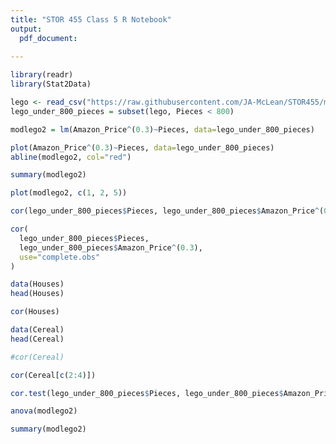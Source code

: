 ---
title: "STOR 455 Class 5 R Notebook"
output:
  pdf_document:
    
---

```{r warning=FALSE, message=FALSE}
library(readr)
library(Stat2Data)

lego <- read_csv("https://raw.githubusercontent.com/JA-McLean/STOR455/master/data/lego.csv")
lego_under_800_pieces = subset(lego, Pieces < 800)
```


```{r}
modlego2 = lm(Amazon_Price^(0.3)~Pieces, data=lego_under_800_pieces)

plot(Amazon_Price^(0.3)~Pieces, data=lego_under_800_pieces)
abline(modlego2, col="red")

summary(modlego2)

plot(modlego2, c(1, 2, 5))
```


```{r}
cor(lego_under_800_pieces$Pieces, lego_under_800_pieces$Amazon_Price^(0.3))
```


```{r}
cor(
  lego_under_800_pieces$Pieces, 
  lego_under_800_pieces$Amazon_Price^(0.3),
  use="complete.obs"
)
```


```{r}
data(Houses)
head(Houses)

cor(Houses)
```


```{r}
data(Cereal)
head(Cereal)

#cor(Cereal)

cor(Cereal[c(2:4)])
```


```{r}
cor.test(lego_under_800_pieces$Pieces, lego_under_800_pieces$Amazon_Price^(0.3))
```


```{r}
anova(modlego2)
```


```{r}
summary(modlego2)
```
